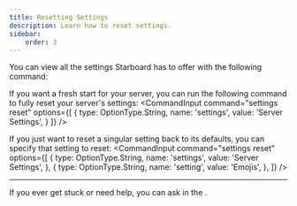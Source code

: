 ```yaml
---
title: Resetting Settings
description: Learn how to reset settings.
sidebar:
    order: 3
---
```



You can view all the settings Starboard has to offer with the following command:
<CommandInput command="settings view" />

If you want a fresh start for your server, you can run the following command to fully reset your server's settings:
<CommandInput command="settings reset" options={[
    {
        type: OptionType.String,
        name: 'settings',
        value: 'Server Settings',
    }
]} />

If you just want to reset a singular setting back to its defaults, you can specify that setting to reset:
<CommandInput command="settings reset" options={[
    {
        type: OptionType.String,
        name: 'settings',
        value: 'Server Settings',
    },
    {
        type: OptionType.String,
        name: 'setting',
        value: 'Emojis',
    },
]} />

---

<Aside type="tip">
    If you ever get stuck or need help, you can ask in the <ExternalLink type={LinkType.Support}/>.
</Aside>
